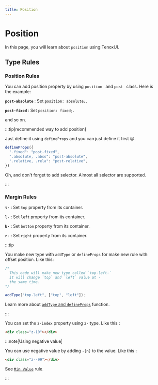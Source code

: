 ---
title: Position
---


# Position

In this page, you will learn about `position` using TenoxUI.



## Type Rules

<Tabs>
  <TabItem value="position" label="Position">

### Position Rules

You can add position property by using `position-` and `post-` class. Here is the example:

**`post-absolute`** : Set `position: absolute;`.

**`post-fixed`** : Set `position: fixed;`.

and so on.

:::tip[recommended way to add position]

Just define it using `defineProps` and you can just define it first 😉.

```js
defineProps({
  ".fixed": "post-fixed",
  ".absolute, .abso": "post-absolute",
  ".relative, .rela": "post-relative",
})
```

Oh, and don't forget to add selector. Almost all selector are supported.

:::

</TabItem>

<TabItem value="offset" label="Offset">

### Margin Rules

**`t-`** : Set `top` property from its container.

**`l-`** : Set `left` property from its container.

**`b-`** : Set `bottom` property from its container.

**`r-`** : Set `right` property from its container.

:::tip

You make new type with `addType` or `defineProps` for make new rule with offset position. Like this:

```js
/*
  This code will make new type called `top-left-`
  it will change `top` and `left` value at -
  the same time.
*/

addType("top-left", ["top", "left"]);
```

Learn more about [`addType` and `defineProps`](/docs/function/addtype-and-defineprops) function.

:::

</TabItem>

<TabItem value="zindex" label="z-index">

You can set the `z-index` property using `z-` type. Like this :

```html
<div class="z-10"></div>
```

:::note[Using negative value]

You can use negative value by adding `-{n}` to the value. Like this :

```html
<div class="z--99"></div>
```

See [`Min Value`](/docs/extras/min-value) rule.

:::


</TabItem>

</Tabs>



